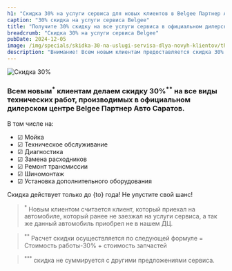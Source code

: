 ```yaml
---
h1: "Скидка 30% на услуги сервиса для новых клиентов в Belgee Партнер Авто Саратов"
caption: "30% скидка на услуги сервиса Belgee"
title: "Получите 30% скидку на все услуги сервиса в официальном дилерском центре Belgee"
breadcrumb: "Скидка 30% на услуги сервиса Belgee"
pubDate: 2024-12-05
image: /img/specials/skidka-30-na-uslugi-servisa-dlya-novyh-klientov/thumb.webp
description: "Внимание! Всем новым клиентам предоставляется скидка 30% на все виды технических работ в официальном дилерском центре Belgee Партнер Авто Саратов. Не упустите возможность воспользоваться выгодным предложением!"
---
```



<picture>
    <source media="(min-width: 1200px)" srcset="/img/specials/skidka-30-na-uslugi-servisa-dlya-novyh-klientov/belgee-service30-1920x1080.webp" />
    <source media="(min-width: 768px)" srcset="/img/specials/skidka-30-na-uslugi-servisa-dlya-novyh-klientov/belgee-service30-768x1365.webp" />
    <source media="(min-width: 320px)" srcset="/img/specials/skidka-30-na-uslugi-servisa-dlya-novyh-klientov/belgee-service30-1080x1920.webp" />
<img src="/img/specials/skidka-30-na-uslugi-servisa-dlya-novyh-klientov/belgee-service30-1920x1080.webp" class="w-full mb-10" alt="Скидка 30%" />
</picture>

### Всем новым<sup>*</sup> клиентам делаем  скидку 30%<sup>**</sup> на все виды технических работ, производимых в официальном дилерском центре Belgee Партнер Авто Саратов.

В том числе на:
- ☑ Мойка
- ☑ Техническое обслуживание
- ☑ Диагностика
- ☑ Замена расходников
- ☑ Ремонт трансмиссии
- ☑ Шиномонтаж
- ☑ Установка дополнительного оборудования

Скидка действует только до {to} года! Не упустите свой шанс!

<SpecialSalonsInfo />

> <sup>*</sup> Новым клиентом считается клиент, который приехал на автомобиле, который ранее  не заезжал на услуги сервиса, а так же данный автомобиль приобрел не в нашем ДЦ. 

> <sup>**</sup> Расчет скидки осуществляется по следующей формуле = Стоимость работы-30% + стоимость запчастей

> <sup>***</sup> скидка не суммируется с другими предложениями сервиса.
